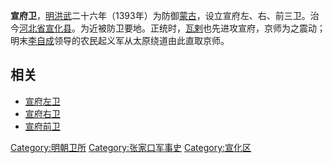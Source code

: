 '''宣府卫'''，[[明朝|明]][[洪武|洪武]]二十六年（1393年）为防御[[鞑靼_(蒙古)|蒙古]]，设立宣府左、右、前三卫。治今[[河北省|河北省]][[宣化县|宣化县]]。为近被防卫要地。正统时，[[瓦剌|瓦剌]]也先进攻宣府，京师为之震动；明末[[李自成|李自成]]领导的农民起义军从太原绕道由此直取京师。

== 相关 ==
*[[宣府左卫|宣府左卫]]
*[[宣府右卫|宣府右卫]]
*[[宣府前卫|宣府前卫]]

[[Category:明朝卫所|Category:明朝卫所]]
[[Category:张家口军事史|Category:张家口军事史]]
[[Category:宣化区|Category:宣化区]]